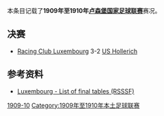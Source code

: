 本条目记载了'''1909年至1910年[[卢森堡国家足球联赛|卢森堡国家足球联赛]]'''赛况。

==决赛==
*[[CA_Spora_Luxembourg|Racing Club Luxembourg]] 3-2 [[Union_Luxembourg|US Hollerich]]

==参考资料==
*[http://www.rsssf.com/tablesl/luxhist.html Luxembourg - List of final tables (RSSSF)]{{Wayback|url=http://www.rsssf.com/tablesl/luxhist.html |date=20070811084610 }}

{{Luxembourg National Division seasons}}
{{1909–10 in European football (UEFA)}}


[[Category:卢森堡国家足球联赛赛季|1909-10]]
[[Category:1909年至1910年本土足球联赛|Category:1909年至1910年本土足球联赛]]


{{Luxembourg-footy-competition-stub}}